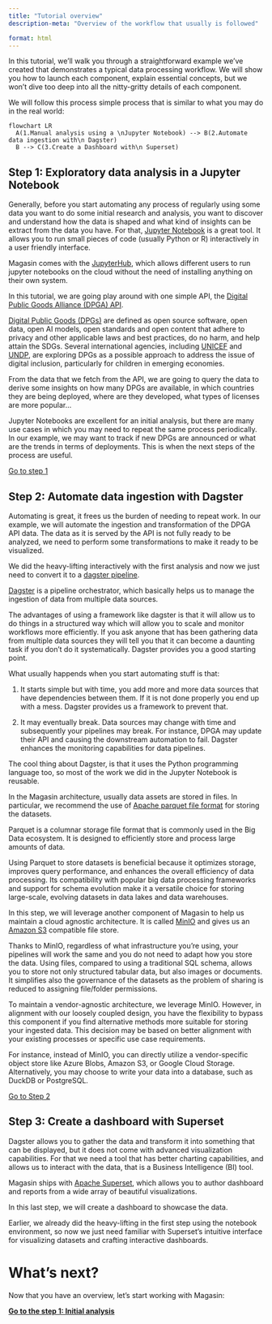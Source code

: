 ```yaml
---
title: "Tutorial overview"
description-meta: "Overview of the workflow that usually is followed"

format: html
---
```


In this tutorial, we'll walk you through a straightforward example we've created that demonstrates a typical data processing workflow. We will show you how to launch each component, explain essential concepts, but we won't dive too deep into all the nitty-gritty details of each component.

We will follow this process simple process that is similar to what you may do in the real world:

```mermaid
flowchart LR
  A(1.Manual analysis using a \nJupyter Notebook) --> B(2.Automate data ingestion with\n Dagster)
  B --> C(3.Create a Dashboard with\n Superset)
```


## Step 1: Exploratory data analysis in a Jupyter Notebook

Generally, before you start automating any process of regularly using some data you want to do some initial research and analysis, you want to discover and understand how the data is shaped and what kind of insights can be extract from the data you have. For that, [Jupyter Notebook](https://jupyter.org/) is a great tool. It allows you to run small pieces of code (usually Python or R) interactively in a user friendly interface.

Magasin comes with the [JupyterHub](https://jupyter.org/hub), which allows different users to run jupyter notebooks on the cloud without the need of installing anything on their own system.

In this tutorial, we are going play around with one simple API, the [Digital Public Goods Alliance (DPGA) API](https://github.com/DPGAlliance/publicgoods-api?tab=readme-ov-file). 

[Digital Public Goods (DPGs)](https://en.wikipedia.org/wiki/Digital_public_goods) are defined as open source software, open data, open AI models, open standards and open content that adhere to privacy and other applicable laws and best practices, do no harm, and help attain the SDGs. Several international agencies, including [UNICEF](https://www.unicef.org) and [UNDP](https://undp.org), are exploring DPGs as a possible approach to address the issue of digital inclusion, particularly for children in emerging economies. 

From the data that we fetch from the API, we are going to query the data to derive some insights on how many DPGs are available, in which countries they are being deployed, where are they developed, what types of licenses are more popular...

Jupyter Notebooks are excellent for an initial analysis, but there are many use cases in which you may need to repeat the same process periodically. In our example, we may want to track if new DPGs are announced or what are the trends in terms of deployments. This is when the next steps of the process are useful.

[Go to step 1](./exploratory-analysis.qmd)

## Step 2: Automate data ingestion with Dagster

Automating is great, it frees us the burden of needing to repeat work. In our example, we will automate the ingestion and transformation of the DPGA API data. The data as it is served by the API is not fully ready to be analyzed, we need to perform some transformations to make it ready to be visualized. 

We did the heavy-lifting interactively with the first analysis and now we just need to convert it to a [dagster pipeline](https://dagster.io). 

[Dagster](https://dagster.io) is a pipeline orchestrator, which basically helps us to manage the ingestion of data from multiple data sources.

The advantages of using a framework like dagster is that it will allow us to do things in a structured way which will allow you to scale and monitor workflows more efficiently. If you ask anyone that has been gathering data from multiple data sources they will tell you that it can become a daunting task if you don't do it systematically. Dagster provides you a good starting point.

What usually happends when you start automating stuff is that:

1) It starts simple but with time, you add more and more data sources that have dependencies between them. If it is not done properly you end up with a mess. Dagster provides us a framework to prevent that. 

2) It may eventually break. Data sources may change with time and subsequently your pipelines may break. For instance, DPGA may update their API and causing the downstream automation to fail. Dagster enhances the monitoring capabilities for data pipelines.

The cool thing about Dagster, is that it uses the Python programming language too, so most of the work we did in the Jupyter Notebook is reusable.

In the Magasin architecture, usually data assets are stored in files. In particular, we recommend the use of [Apache parquet file format](https://parquet.apache.org/) for storing the datasets. 

Parquet is a columnar storage file format that is commonly used in the Big Data ecosystem. It is designed to efficiently store and process large amounts of data. 

Using Parquet to store datasets is beneficial because it optimizes storage, improves query performance, and enhances the overall efficiency of data processing. Its compatibility with popular big data processing frameworks and support for schema evolution make it a versatile choice for storing large-scale, evolving datasets in data lakes and data warehouses.

In this step, we will leverage another component of Magasin to help us maintain a cloud agnostic architecture. It is called [MinIO](http://min.io) and gives us an [Amazon S3](https://en.wikipedia.org/wiki/Amazon_S3) compatible file store. 

Thanks to MinIO, regardless of what infrastructure you're using, your pipelines will work the same and you do not need to adapt how you store the data. Using files, compared to using a traditional SQL schema, allows you to store not only structured tabular data, but also images or documents. It simplifies also the governance of the datasets as the problem of sharing is reduced to assigning file/folder permissions.

To maintain a vendor-agnostic architecture, we leverage MinIO. However, in alignment with our loosely coupled design, you have the flexibility to bypass this component if you find alternative methods more suitable for storing your ingested data. This decision may be based on better alignment with your existing processes or specific use case requirements.

For instance, instead of MinIO, you can directly utilize a vendor-specific object store like Azure Blobs, Amazon S3, or Google Cloud Storage. Alternatively, you may choose to write your data into a database, such as DuckDB or PostgreSQL.

[Go to Step 2](./automate-data-ingestion.qmd)

## Step 3: Create a dashboard with Superset

Dagster allows you to gather the data and transform it into something that can be displayed, but it does not come with advanced visualization capabilities. For that we need a tool that has better charting capabilities, and allows us to interact with the data, that is a Business Intelligence (BI) tool. 

Magasin ships with [Apache Superset](https://superset.apache.org/), which allows you to author dashboard and reports from a wide array of beautiful visualizations.

In this last step, we will create a dashboard to showcase the data.

Earlier, we already did the heavy-lifting in the first step using the notebook environment, so now we just need familiar with Superset's intuitive interface for visualizing datasets and crafting interactive dashboards.

# What's next?

Now that you have an overview, let's start working with Magasin:

**[Go to the step 1: Initial analysis](./exploratory-analysis.qmd)**


